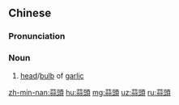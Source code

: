 {{also|蒜头}}
==Chinese==
{{zh-forms|s=蒜头}}

===Pronunciation===
{{zh-pron
|m=suàntóu
|c=syun3 tau4
|h=pfs=son-thèu
|mn=qz:sǹg-thâu/tw,xm,zz:soàn-thâu
|cat=n
}}

===Noun===
{{zh-noun}}

# [[head]]/[[bulb]] of [[garlic]]

[[zh-min-nan:蒜頭]]
[[hu:蒜頭]]
[[mg:蒜頭]]
[[uz:蒜頭]]
[[ru:蒜頭]]